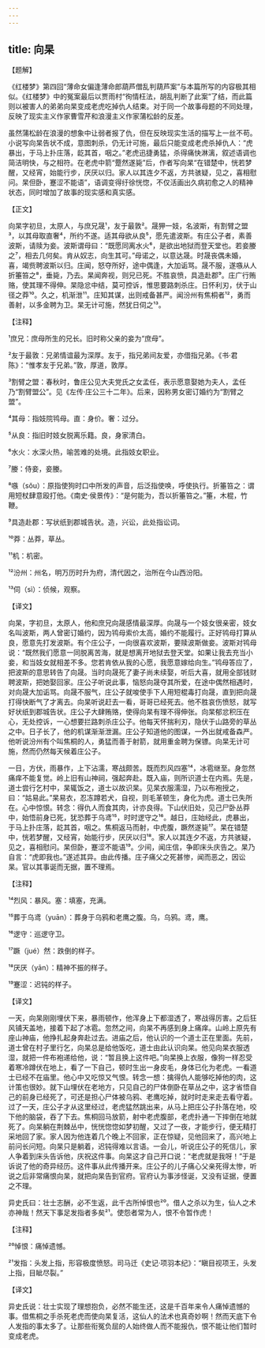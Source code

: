 ```yaml
---
---
---
```

title: 向杲
---




【题解】


《红楼梦》第四回“薄命女偏逢薄命郎葫芦僧乱判葫芦案”与本篇所写的内容极其相似。《红楼梦》中的冤案最后以贾雨村“徇情枉法，胡乱判断了此案”了结，而此篇则以被害人的弟弟向杲变成老虎吃掉仇人结束。对于同一个故事母题的不同处理，反映了现实主义作家曹雪芹和浪漫主义作家蒲松龄的反差。

虽然蒲松龄在浪漫的想象中让弱者报了仇，但在反映现实生活的描写上一丝不苟。小说写向杲告状不成，意图刺杀，仍无计可施，最后只能变成老虎杀掉仇人：“虎暴出，于马上扑庄落，龁其首，咽之。”老虎迅捷勇猛，杀得痛快淋漓，叙述语调也简洁明快，与之相符。在老虎中箭“蹷然遂毙”后，作者写向杲“在错楚中，恍若梦醒，又经宵，始能行步，厌厌以归。家人以其连夕不返，方共骇疑，见之，喜相慰问。杲但卧，蹇涩不能语”，语调变得纡徐恍惚，不仅活画出久病初愈之人的精神状态，同时增加了故事的现实感和真实感。

【正文】

向杲字初旦，太原人，与庶兄晟¹，友于最敦²。晟狎一妓，名波斯，有割臂之盟³，以其母取直奢⁴，所约不遂。适其母欲从良⁵，愿先遣波斯。有庄公子者，素善波斯，请赎为妾。波斯谓母曰：“既愿同离水火⁶，是欲出地狱而登天堂也。若妾媵之⁷，相去几何矣。肯从奴志，向生其可。”母诺之，以意达晟。时晟丧偶未婚，喜，竭赀聘波斯以归。庄闻，怒夺所好，途中偶逢，大加诟骂。晟不服，遂嗾从人折箠笞之⁸，垂毙，乃去。杲闻奔视，则兄已死。不胜哀愤，具造赴郡⁹。庄广行贿赂，使其理不得伸。杲隐忿中结，莫可控诉，惟思要路刺杀庄。日怀利刃，伏于山径之莽¹⁰。久之，机渐泄¹¹。庄知其谋，出则戒备甚严。闻汾州有焦桐者¹²，勇而善射，以多金聘为卫。杲无计可施，然犹日伺之¹³。





【注释】


¹庶兄：庶母所生的兄长。旧时称父亲的妾为“庶母”。

²友于最敦：兄弟情谊最为深厚。友于，指兄弟间友爱，亦借指兄弟。《书·君陈》：“惟孝友于兄弟。”敦，厚道，敦厚。

³割臂之盟：春秋时，鲁庄公见大夫党氏之女孟任，表示愿意娶她为夫人，孟任乃“割臂盟公”。见《左传·庄公三十二年》。后来，因称男女密订婚约为“割臂之盟”。

⁴其母：指妓院鸨母。直：身价。奢：过分。

⁵从良：指旧时妓女脱离乐籍。良，身家清白。

⁶水火：水深火热，喻苦难的处境。此指妓女职业。

⁷媵：侍妾，妾媵。

⁸嗾（sǒu）：原指使狗时口中所发的声音，后泛指使唤，呼使执行。折箠笞之：谓用短杖肆意殴打他。《南史·侯景传》：“是何能为，吾以折箠笞之。”箠，木棍，竹鞭。

⁹具造赴郡：写状纸到郡城告状。造，兴讼，此处指讼词。

¹⁰莽：丛莽，草丛。

¹¹机：机密。

¹²汾州：州名，明万历时升为府，清代因之，治所在今山西汾阳。

¹³伺（sì）：侦候，观察。





【译文】


向杲，字初旦，太原人，他和庶兄向晟感情最深厚。向晟与一个妓女很亲密，妓女名叫波斯，两人曾密订婚约，因为鸨母索价太高，婚约不能履行。正好鸨母打算从良，愿意先打发波斯。有个庄公子，一向很喜欢波斯，要赎波斯做妾。波斯对鸨母说：“既然我们愿意一同脱离苦海，就是想离开地狱去登天堂。如果让我去充当小妾，和当妓女就相差不多。您若肯依从我的心愿，我愿意嫁给向生。”鸨母答应了，把波斯的意思转告了向晟。当时向晟死了妻子尚未续娶，听后大喜，就用全部钱财聘波斯，把她娶回家。庄公子听说此事，恼怒向晟夺其所爱，在途中偶然相遇时，对向晟大加诟骂。向晟不服气，庄公子就唆使手下人用短棍毒打向晟，直到把向晟打得快断气了才离去。向杲听说赶去一看，哥哥已经死去。他不胜哀伤愤怒，就写好状纸到郡城告状。庄公子大肆贿赂，使得向杲有理不得伸张。向杲郁忿积压在心，无处控诉，一心想要拦路刺杀庄公子。他每天怀揣利刃，隐伏于山路旁的草丛之中。日子长了，他的机谋渐渐泄漏。庄公子知道他的图谋，一外出就戒备森严。他听说汾州有个叫焦桐的人，勇猛而善于射箭，就用重金聘为保镖。向杲无计可施，然而仍然每天候着庄公子。

一日，方伏，雨暴作，上下沾濡，寒战颇苦。既而烈风四塞¹⁴，冰雹继至。身忽然痛痒不能复觉。岭上旧有山神祠，强起奔赴。既入庙，则所识道士在内焉。先是，道士尝行乞村中，杲辄饭之，道士以故识杲。见杲衣服濡湿，乃以布袍授之，曰：“姑易此。”杲易衣，忍冻蹲若犬，自视，则毛革顿生，身化为虎。道士已失所在。心中惊恨。转念：得仇人而食其肉，计亦良得。下山伏旧处，见己尸卧丛莽中，始悟前身已死，犹恐葬于乌鸢¹⁵，时时逻守之¹⁶。越日，庄始经此，虎暴出，于马上扑庄落，龁其首，咽之。焦桐返马而射，中虎腹，蹶然遂毙¹⁷。杲在错楚中，恍若梦醒，又经宵，始能行步，厌厌以归¹⁸。家人以其连夕不返，方共骇疑，见之，喜相慰问。杲但卧，蹇涩不能语¹⁹。少间，闻庄信，争即床头庆告之。杲乃自言：“虎即我也。”遂述其异。由此传播。庄子痛父之死甚惨，闻而恶之，因讼杲。官以其事诞而无据，置不理焉。





【注释】


¹⁴烈风：暴风。塞：填塞，充满。

¹⁵葬于乌鸢（yuān）：葬身于乌鸦和老鹰之腹。乌，乌鸦。鸢，鹰。

¹⁶逻守：巡逻守卫。

¹⁷蹶（jué）然：跌倒的样子。

¹⁸厌厌（yān）：精神不振的样子。

¹⁹蹇涩：迟钝的样子。





【译文】


一天，向杲刚刚埋伏下来，暴雨顿作，他浑身上下都湿透了，寒战得厉害。之后狂风铺天盖地，接着下起了冰雹。忽然之间，向杲不再感到身上痛痒。山岭上原先有座山神庙，他挣扎起身奔赴过去。进庙之后，他认识的一个道士正在里面。先前，道士曾在村子里行乞，向杲总是给他饭吃，道士由此认识向杲。他见向杲衣服透湿，就把一件布袍递给他，说：“暂且换上这件吧。”向杲换上衣服，像狗一样忍受着寒冷蹲伏在地上，看了一下自己，顿时生出一身皮毛，身体已化为老虎。一看道士已经不在庙里。他心中又吃惊又气恨。转念一想：擒得仇人能够吃掉他的肉，这计策也很妙。就下山埋伏在老地方，只见自己的尸体倒卧在草丛之中，这才省悟自己的前身已经死了，可还是担心尸体被乌鸦、老鹰吃掉，就时时走来走去看守着。过了一天，庄公子才从这里经过，老虎猛然跳出来，从马上把庄公子扑落在地，咬下他的脑袋，吞了下去。焦桐回马放箭，射中老虎腹部，老虎扑通一下摔倒在地就死了。向杲躺在荆棘丛中，恍恍惚惚如梦初醒，又过了一夜，才能步行，便无精打采地回了家。家人因为他连着几个晚上不回家，正在惊疑，见他回来了，高兴地上前问长问短。向杲只是躺着，迟钝得难以言语。一会儿，听说庄公子的死信儿，家人争着到床头告诉他，庆祝这件事。向杲这才自己开口说：“老虎就是我呀！”于是诉说了他的奇异经历。这件事从此传播开来。庄公子的儿子痛心父亲死得太惨，听说之后非常痛恨向杲，就把向杲告到官府。官府认为事涉怪诞，又没有证据，便置之不理。

异史氏曰：壮士志酬，必不生返，此千古所悼恨也²⁰。借人之杀以为生，仙人之术亦神哉！然天下事足发指者多矣²¹。使怨者常为人，恨不令暂作虎！





【注释】


²⁰悼恨：痛悼遗憾。

²¹发指：头发上指，形容极度愤怒。司马迁《史记·项羽本纪》：“瞋目视项王，头发上指，目眦尽裂。”





【译文】


异史氏说：壮士实现了理想抱负，必然不能生还，这是千百年来令人痛悼遗憾的事。借焦桐之手杀死老虎而使向杲复活，这仙人的法术也真奇妙啊！然而天底下令人发指的事太多了。让那些衔冤负屈的人始终做人而不能报仇，恨不能让他们暂时变成老虎。